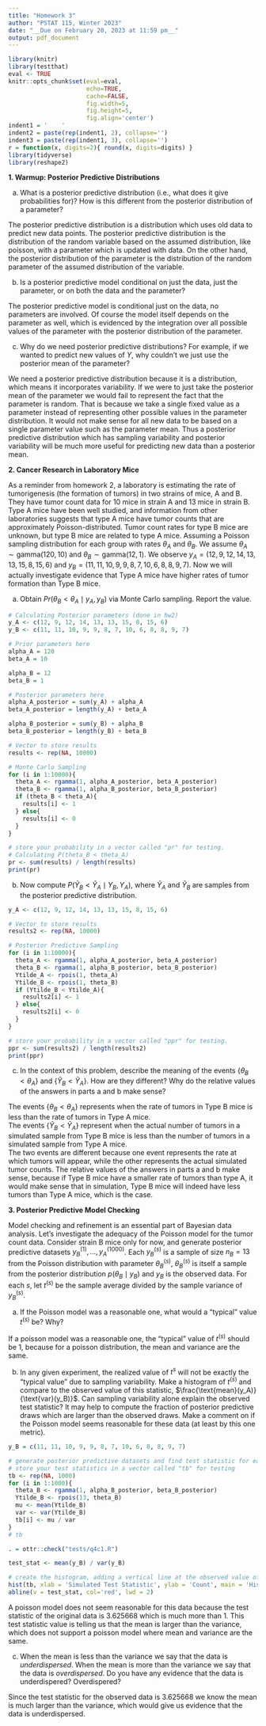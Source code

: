 ```yaml
---
title: "Homework 3"
author: "PSTAT 115, Winter 2023"
date: "__Due on February 20, 2023 at 11:59 pm__"
output: pdf_document
---
```


```r
library(knitr)
library(testthat)
eval <- TRUE
knitr::opts_chunk$set(eval=eval,
                      echo=TRUE, 
                      cache=FALSE, 
                      fig.width=5, 
                      fig.height=5,
                      fig.align='center')
indent1 = '    '
indent2 = paste(rep(indent1, 2), collapse='')
indent3 = paste(rep(indent1, 3), collapse='')
r = function(x, digits=2){ round(x, digits=digits) }
library(tidyverse)
library(reshape2)
```

**1. Warmup: Posterior Predictive Distributions**

a. What is a posterior predictive distribution (i.e., what does it give probabilities for)? How is this different from the posterior distribution of a parameter?

The posterior predictive distribution is a distribution which uses old data to predict new data points. The posterior predictive distribution is the distribution of the random variable based on the assumed distribution, like poisson, with a parameter which is updated with data. On the other hand, the posterior distribution of the parameter is the distribution of the random parameter of the assumed distribution of the variable. 

b. Is a posterior predictive model conditional on just the data, just the parameter, or on both the data and the parameter? 

The posterior predictive model is conditional just on the data, no parameters are involved. Of course the model itself depends on the parameter as well, which is evidenced by the integration over all possible values of the parameter with the posterior distribution of the parameter.    

c. Why do we need posterior predictive distributions? For example, if we wanted to predict new values of $Y$, why couldn't we just use the posterior mean of the parameter?

We need a posterior predictive distribution because it is a distribution, which means it incorporates variability. If we were to just take the posterior mean of the parameter we would fail to represent the fact that the parameter is random. That is because we take a single fixed value as a parameter instead of representing other possible values in the parameter distribution. It would not make sense for all new data to be based on a single parameter value such as the parameter mean. Thus a posterior predictive distribution which has sampling variability and posterior variability will be much more useful for predicting new data than a posterior mean. 


**2. Cancer Research in Laboratory Mice**

As a reminder from homework 2, a laboratory is estimating the rate of tumorigenesis (the formation of tumors) in two strains of mice, A and B.  They have tumor count data for 10 mice in strain A and 13 mice in strain B.  Type A mice have been well studied, and information from other laboratories suggests that type A mice have tumor counts that are approximately Poisson-distributed. Tumor count rates for type B mice are unknown, but type B mice are related to type A mice. Assuming a Poisson sampling distribution for each group with rates $\theta_A$ and $\theta_B$. We assume $\theta_A \sim \text{gamma}(120, 10)$ and  $\theta_B\sim\text{gamma}(12, 1)$.  We observe $y_A = (12,9,12,14,13,13,15,8,15,6)$ and
$y_B = (11,11,10,9,9,8,7,10,6,8,8,9,7)$. Now we will actually investigate evidence that Type A mice have higher rates of tumor formation than Type B mice.  

a. Obtain $Pr(\theta_B < \theta_A \mid y_A, y_B)$ via Monte Carlo sampling. Report the value.

```r
# Calculating Posterior parameters (done in hw2)
y_A <- c(12, 9, 12, 14, 13, 13, 15, 8, 15, 6)
y_B <- c(11, 11, 10, 9, 9, 8, 7, 10, 6, 8, 8, 9, 7)

# Prior parameters here
alpha_A = 120
beta_A = 10

alpha_B = 12
beta_B = 1

# Posterior parameters here
alpha_A_posterior = sum(y_A) + alpha_A
beta_A_posterior = length(y_A) + beta_A

alpha_B_posterior = sum(y_B) + alpha_B
beta_B_posterior = length(y_B) + beta_B
```

```r
# Vector to store results
results <- rep(NA, 10000)

# Monte Carlo Sampling
for (i in 1:10000){
  theta_A <- rgamma(1, alpha_A_posterior, beta_A_posterior)
  theta_B <- rgamma(1, alpha_B_posterior, beta_B_posterior)
  if (theta_B < theta_A){
    results[i] <- 1
  } else{
    results[i] <- 0 
  }
}

# store your probability in a vector called "pr" for testing.
# Calculating P(theta_B < theta_A)
pr <- sum(results) / length(results)
print(pr)
```


b. Now compute $P(\tilde Y_B < \tilde Y_A \mid Y_B, Y_A)$, where $\tilde Y_A$ and $\tilde Y_B$ are samples from the posterior predictive distribution. 

```r
y_A <- c(12, 9, 12, 14, 13, 13, 15, 8, 15, 6)

# Vector to store results
results2 <- rep(NA, 10000)

# Posterior Predictive Sampling
for (i in 1:10000){
  theta_A <- rgamma(1, alpha_A_posterior, beta_A_posterior)
  theta_B <- rgamma(1, alpha_B_posterior, beta_B_posterior)
  Ytilde_A <- rpois(1, theta_A)
  Ytilde_B <- rpois(1, theta_B)
  if (Ytilde_B < Ytilde_A){
    results2[i] <- 1
  } else{
    results2[i] <- 0 
  }
}

# store your probability in a vector called "ppr" for testing.
ppr <- sum(results2) / length(results2)
print(ppr)
```

c.  In the context of this problem, describe the meaning of the events $\{\theta_B < \theta_A\}$ and $\{\tilde Y_B < \tilde Y_A\}$.  How are they different? Why do the relative values of the answers in parts a and b make sense?

The events $\{\theta_B < \theta_A\}$ represents when the rate of tumors in Type B mice is less than the rate of tumors in Type A mice.  
The events $\{\tilde Y_B < \tilde Y_A\}$ represent when the actual number of tumors in a simulated sample from Type B mice is less than the number of tumors in a simulated sample from Type A mice.  
The two events are different because one event represents the rate at which tumors will appear, while the other represents the actual simulated tumor counts. The relative values of the answers in parts a and b make sense, because if Type B mice have a smaller rate of tumors than type A, it would make sense that in simulation, Type B mice will indeed have less tumors than Type A mice, which is the case.  

**3. Posterior Predictive Model Checking**

Model checking and refinement is an essential part of Bayesian data analysis. Let's investigate the adequacy of the Poisson model for the tumor count data. Consider strain B mice only for now, and generate posterior predictive datasets $y_B^{(1)}, ..., y_A^{(1000)}$. Each $y_B^{(s)}$ is a sample of size $n_B = 13$ from the Poisson distribution with parameter $\theta_B^{(s)}$, $\theta_B^{(s)}$ is itself a sample from the posterior distribution $p(\theta_B \mid y_B)$ and $y_B$ is the observed data.  For each $s$, let $t^{(s)}$ be the sample average divided by the sample variance of $y_B^{(s)}$.

a.  If the Poisson model was a reasonable one, what would a "typical" value $t^{(s)}$ be? Why?

If a poisson model was a reasonable one, the "typical" value of $t^{(s)}$ should be 1, because for a poisson distribution, the mean and variance are the same.

b.  In any given experiment, the realized value of $t^{s}$ will not be exactly the "typical value" due to sampling variability.  Make a histogram of $t^{(s)}$ and compare to the observed value of this statistic, $\frac{\text{mean}(y_A)}{\text{var}(y_B)}$. Can sampling variability alone explain the observed test statistic? It may help to compute the fraction of posterior predictive draws which are larger than the observed draws. Make a comment on if the Poisson model seems reasonable for these data (at least by this one metric).  

```r
y_B = c(11, 11, 10, 9, 9, 8, 7, 10, 6, 8, 8, 9, 7)

# generate posterior predictive datasets and find test statistic for each one
# store your test statistics in a vector called "tb" for testing
tb <- rep(NA, 1000)
for (i in 1:1000){
  theta_B <- rgamma(1, alpha_B_posterior, beta_B_posterior)
  Ytilde_B <- rpois(13, theta_B)
  mu <- mean(Ytilde_B)
  var <- var(Ytilde_B)
  tb[i] <- mu / var
}
# tb
```

```r
. = ottr::check("tests/q4c1.R")
```

```r
test_stat <- mean(y_B) / var(y_B)

# create the histogram, adding a vertical line at the observed value of the test statistic
hist(tb, xlab = 'Simulated Test Statistic', ylab = 'Count', main = 'Histogram of Test Statistics', col = 'lightblue', breaks = 30)
abline(v = test_stat, col='red', lwd = 2)
```

A poisson model does not seem reasonable for this data because the test statistic of the original data is 3.625668 which is much more than 1. This test statistic value is telling us that the mean is larger than the variance, which does not support a poisson model where mean and variance are the same.  

c. When the mean is less than the variance we say that the data is _underdispersed_.  When the mean is more than the variance we say that the data is _overdispersed_.  Do you have any evidence that the data is underdispered? Overdispered?

Since the test statistic for the observed data is 3.625668 we know the mean is much larger than the variance, which would give us evidence that the data is underdispersed.  
